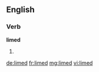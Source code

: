==English==

===Verb===
'''limed'''

# {{en-past of|lime}}

[[de:limed]]
[[fr:limed]]
[[mg:limed]]
[[vi:limed]]